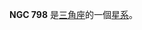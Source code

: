 {{NGCInfoBox|NGCID=NGC 798|發現者=讓·瑪璉·愛德華·史提芬|發現日期=1871年12月10日|其他編號=UGC 1539,MCG 5-5-48,ZWG 503.78|曆元=J2000.0|赤經=3分19.6秒
|赤緯=32°4'39"|星座=三角座|星體=星系|星等=13.6|表面亮度=13.1|藍等=14.6}}

'''NGC 798''' 是[[三角座|三角座]]的一個[[星系|星系]]。

{{NGCReference|798}}
{{Catalogs|NGC=798}}